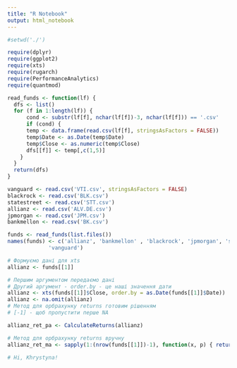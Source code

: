 ```yaml
---
title: "R Notebook"
output: html_notebook
---
```



```r
#setwd('./')
```

```r
require(dplyr)
require(ggplot2)
require(xts)
require(rugarch)
require(PerformanceAnalytics)
require(quantmod)
```

```r
read_funds <- function(lf) {
  dfs <- list()
  for (f in 1:length(lf)) {
      cond <- substr(lf[f], nchar(lf[f])-3, nchar(lf[f])) == '.csv'
      if (cond) {
      temp <- data.frame(read.csv(lf[f], stringsAsFactors = FALSE))
      temp$Date <- as.Date(temp$Date)
      temp$Close <- as.numeric(temp$Close)
      dfs[[f]] <- temp[,c(1,5)]
    }
  }
  return(dfs)
}
```

```r
vanguard <- read.csv('VTI.csv', stringsAsFactors = FALSE)
blackrock <- read.csv('BLK.csv')
statestreet <- read.csv('STT.csv')
allianz <- read.csv('ALV.DE.csv')
jpmorgan <- read.csv('JPM.csv')
bankmellon <- read.csv('BK.csv')

funds <- read_funds(list.files())
names(funds) <- c('allianz', 'bankmellon' , 'blackrock', 'jpmorgan', 'statestreet', 
             'vanguard')
```

```r
# Формуємо дані для xts
allianz <- funds[[1]]

# Першим аргументом передаємо дані
# Другий аргумент - order.by - це наші значення дати
allianz <- xts(funds[[1]]$Close, order.by = as.Date(funds[[1]]$Date))
allianz <- na.omit(allianz)
# Метод для орбрахунку returns готовим рішенням
# [-1] - щоб пропустити перше NA

allianz_ret_pa <- CalculateReturns(allianz)

# Метод для орбрахунку returns вручну
allianz_ret_ma <- sapply(1:(nrow(funds[[1]])-1), function(x, p) { return((p[x+1] - p[x])/p[x]) }, funds[[1]]$Close)

# Hi, Khrystyna!
```

